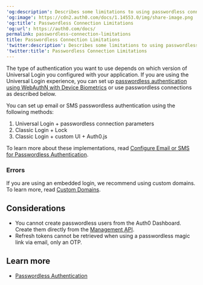 ---
'og:description': Describes some limitations to using passwordless connections.
'og:image': https://cdn2.auth0.com/docs/1.14553.0/img/share-image.png
'og:title': Passwordless Connection Limitations
'og:url': https://auth0.com/docs/
permalink: passwordless-connection-limitations
title: Passwordless Connection Limitations
'twitter:description': Describes some limitations to using passwordless connections.
'twitter:title': Passwordless Connection Limitations
---
The type of authentication you want to use depends on which version of <Tooltip tip="Universal Login: Your application redirects to Universal Login, hosted on Auth0's Authorization Server, to verify a user's identity." cta="View Glossary" href="/docs/glossary?term=Universal+Login">Universal Login</Tooltip> you configured with your application. If you are using the Universal Login experience, you can set up [passwordless authentication using WebAuthN with Device Biometrics](/docs/authenticate/login/auth0-universal-login/passwordless-login/webauthn-device-biometrics) or use <Tooltip tip="Universal Login: Your application redirects to Universal Login, hosted on Auth0's Authorization Server, to verify a user's identity." cta="View Glossary" href="/docs/glossary?term=passwordless">passwordless</Tooltip> connections as described below.

You can set up email or SMS passwordless authentication using the following methods:

1. Universal Login + passwordless connection parameters
2. Classic Login + Lock
3. Classic Login + custom UI + Auth0.js

To learn more about these implementations, read [Configure Email or SMS for Passwordless Authentication](/docs/authenticate/login/auth0-universal-login/passwordless-login/email-or-sms).

### Errors

If you are using an embedded login, we recommend using <Tooltip tip="Custom Domain: Third-party domain with a specialized, or vanity, name." cta="View Glossary" href="/docs/glossary?term=custom+domains">custom domains</Tooltip>. To learn more, read [Custom Domains](/docs/customize/custom-domains).

## Considerations

* You cannot create passwordless users from the <Tooltip tip="Auth0 Dashboard: Auth0's main product to configure your services." cta="View Glossary" href="/docs/glossary?term=Auth0+Dashboard">Auth0 Dashboard</Tooltip>. Create them directly from the [Management API](https://auth0.com/docs/api/management/v2#!/Users/post_users).
* <Tooltip tip="Refresh Token: Token used to obtain a renewed Access Token without forcing users to log in again." cta="View Glossary" href="/docs/glossary?term=Refresh+tokens">Refresh tokens</Tooltip> cannot be retrieved when using a passwordless magic link via email, only an OTP.

## Learn more

* [Passwordless Authentication](/docs/authenticate/passwordless)